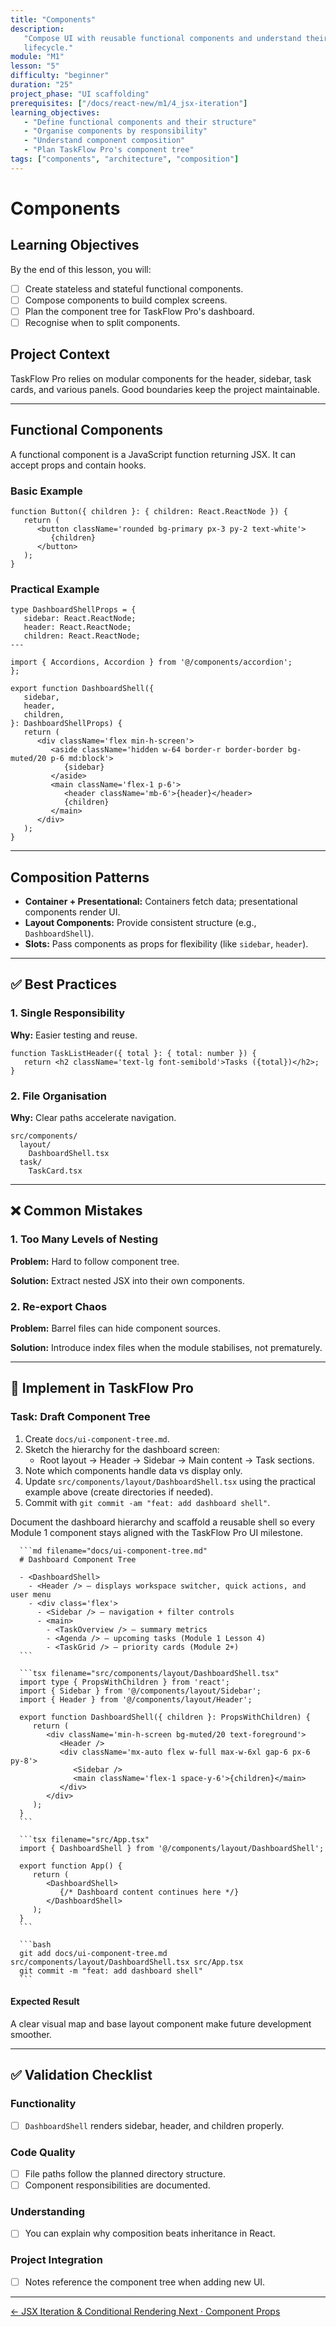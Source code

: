 ```yaml
---
title: "Components"
description:
   "Compose UI with reusable functional components and understand their
   lifecycle."
module: "M1"
lesson: "5"
difficulty: "beginner"
duration: "25"
project_phase: "UI scaffolding"
prerequisites: ["/docs/react-new/m1/4_jsx-iteration"]
learning_objectives:
   - "Define functional components and their structure"
   - "Organise components by responsibility"
   - "Understand component composition"
   - "Plan TaskFlow Pro's component tree"
tags: ["components", "architecture", "composition"]
---
```


# Components

## Learning Objectives

By the end of this lesson, you will:

-  [ ] Create stateless and stateful functional components.
-  [ ] Compose components to build complex screens.
-  [ ] Plan the component tree for TaskFlow Pro's dashboard.
-  [ ] Recognise when to split components.

## Project Context

TaskFlow Pro relies on modular components for the header, sidebar, task cards,
and various panels. Good boundaries keep the project maintainable.

---

## Functional Components

A functional component is a JavaScript function returning JSX. It can accept
props and contain hooks.

### Basic Example

```tsx
function Button({ children }: { children: React.ReactNode }) {
   return (
      <button className='rounded bg-primary px-3 py-2 text-white'>
         {children}
      </button>
   );
}
```

### Practical Example

```tsx
type DashboardShellProps = {
   sidebar: React.ReactNode;
   header: React.ReactNode;
   children: React.ReactNode;
---

import { Accordions, Accordion } from '@/components/accordion';
};

export function DashboardShell({
   sidebar,
   header,
   children,
}: DashboardShellProps) {
   return (
      <div className='flex min-h-screen'>
         <aside className='hidden w-64 border-r border-border bg-muted/20 p-6 md:block'>
            {sidebar}
         </aside>
         <main className='flex-1 p-6'>
            <header className='mb-6'>{header}</header>
            {children}
         </main>
      </div>
   );
}
```

---

## Composition Patterns

-  **Container + Presentational:** Containers fetch data; presentational
   components render UI.
-  **Layout Components:** Provide consistent structure (e.g., `DashboardShell`).
-  **Slots:** Pass components as props for flexibility (like `sidebar`,
   `header`).

---

## ✅ Best Practices

### 1. Single Responsibility

**Why:** Easier testing and reuse.

```tsx
function TaskListHeader({ total }: { total: number }) {
   return <h2 className='text-lg font-semibold'>Tasks ({total})</h2>;
}
```

### 2. File Organisation

**Why:** Clear paths accelerate navigation.

```text
src/components/
  layout/
    DashboardShell.tsx
  task/
    TaskCard.tsx
```

---

## ❌ Common Mistakes

### 1. Too Many Levels of Nesting

**Problem:** Hard to follow component tree.

**Solution:** Extract nested JSX into their own components.

### 2. Re-export Chaos

**Problem:** Barrel files can hide component sources.

**Solution:** Introduce index files when the module stabilises, not prematurely.

---

## 🔨 Implement in TaskFlow Pro

### Task: Draft Component Tree

1. Create `docs/ui-component-tree.md`.
2. Sketch the hierarchy for the dashboard screen:
   -  Root layout → Header → Sidebar → Main content → Task sections.
3. Note which components handle data vs display only.
4. Update `src/components/layout/DashboardShell.tsx` using the practical example
   above (create directories if needed).
5. Commit with `git commit -am "feat: add dashboard shell"`.

<Accordions type='single' className='mt-4'>
   <Accordion title='Solution Walkthrough'>
      <p>
         Document the dashboard hierarchy and scaffold a reusable shell so every Module 1
         component stays aligned with the TaskFlow Pro UI milestone.
      </p>

      ```md filename="docs/ui-component-tree.md"
      # Dashboard Component Tree

      - <DashboardShell>
        - <Header /> — displays workspace switcher, quick actions, and user menu
        - <div class='flex'>
          - <Sidebar /> — navigation + filter controls
          - <main>
            - <TaskOverview /> — summary metrics
            - <Agenda /> — upcoming tasks (Module 1 Lesson 4)
            - <TaskGrid /> — priority cards (Module 2+)
      ```

      ```tsx filename="src/components/layout/DashboardShell.tsx"
      import type { PropsWithChildren } from 'react';
      import { Sidebar } from '@/components/layout/Sidebar';
      import { Header } from '@/components/layout/Header';

      export function DashboardShell({ children }: PropsWithChildren) {
         return (
            <div className='min-h-screen bg-muted/20 text-foreground'>
               <Header />
               <div className='mx-auto flex w-full max-w-6xl gap-6 px-6 py-8'>
                  <Sidebar />
                  <main className='flex-1 space-y-6'>{children}</main>
               </div>
            </div>
         );
      }
      ```

      ```tsx filename="src/App.tsx"
      import { DashboardShell } from '@/components/layout/DashboardShell';

      export function App() {
         return (
            <DashboardShell>
               {/* Dashboard content continues here */}
            </DashboardShell>
         );
      }
      ```

      ```bash
      git add docs/ui-component-tree.md src/components/layout/DashboardShell.tsx src/App.tsx
      git commit -m "feat: add dashboard shell"
      ```

   </Accordion>
</Accordions>

#### Expected Result

A clear visual map and base layout component make future development smoother.

---

## ✅ Validation Checklist

### Functionality

-  [ ] `DashboardShell` renders sidebar, header, and children properly.

### Code Quality

-  [ ] File paths follow the planned directory structure.
-  [ ] Component responsibilities are documented.

### Understanding

-  [ ] You can explain why composition beats inheritance in React.

### Project Integration

-  [ ] Notes reference the component tree when adding new UI.

---

<div className='mt-8 flex justify-between'>
   <a
      href='/docs/react-new/m1/4_jsx-iteration'
      className='text-sm font-medium text-muted-foreground hover:text-foreground'
   >
      ← JSX Iteration & Conditional Rendering
   </a>
   <a
      href='/docs/react-new/m1/6_component-props'
      className='text-sm font-medium text-primary hover:text-primary/80'
   >
      Next · Component Props
   </a>
</div>

